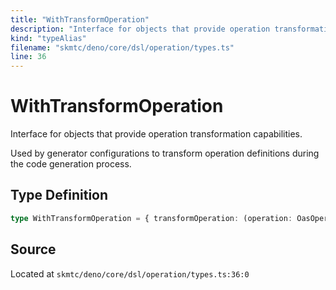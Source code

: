 ```yaml
---
title: "WithTransformOperation"
description: "Interface for objects that provide operation transformation capabilities."
kind: "typeAlias"
filename: "skmtc/deno/core/dsl/operation/types.ts"
line: 36
---
```


# WithTransformOperation

Interface for objects that provide operation transformation capabilities.

Used by generator configurations to transform operation definitions
during the code generation process.

## Type Definition

```typescript
type WithTransformOperation = { transformOperation: (operation: OasOperation) =\\> void }
```

## Source

Located at `skmtc/deno/core/dsl/operation/types.ts:36:0`
